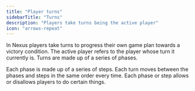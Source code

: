 ```yaml
---
title: "Player turns"
sidebarTitle: "Turns"
description: "Players take turns being the active player"
icon: "arrows-repeat"
---
```


In Nexus players take turns to progress their own game plan towards a victory condition.
The active player refers to the player whose turn it currently is.
Turns are made up of a series of phases.

Each phase is made up of a series of steps.
Each turn moves between the phases and steps in the same order every time.
Each phase or step allows or disallows players to do certain things.
